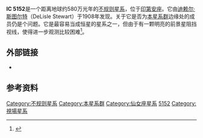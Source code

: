 '''IC 5152'''是一个距离地球约580万光年的[[不规则星系|不规则星系]]，位于[[印第安座|印第安座]]。它由[[迪赖尔·斯图尔特|迪赖尔·斯图尔特]]（DeLisle Stewart）于1908年发现。关于它是否为[[本星系群|本星系群]]边缘处的成员仍是个问题。它是最容易当成恒星的星系之一，但由于有一颗明亮的前景星阻挡视线，使得进一步观测比较困难<ref name="Z1999">{{Cite journal
 |last         = Ziljstra
 |first        = Albert A.
 |authorlink   = 
 |coauthors    = Minniti, Dante
 |title        = A Dwarf Irregular Galaxy at the Edge of the Local Group: Stellar Populations and Distance of IC 5152
 |journal      = [[Astronomical_Journal|Astronomical Journal]]
 |volume       = 117
 |issue        = 4
 |pages        = 1743–1757
 |publisher    = 
 |location     = 
 |date         = April 1999
 |url          = http://iopscience.iop.org/1538-3881/117/4/1743
 |issn         = 
 |doi          = 10.1086/300802
 |id           = 
 |accessdate   = 2011-03-11
 |bibcode      = 1999AJ....117.1743Z
 |arxiv        = astro-ph/9812330
 |archive-date = 2019-12-12
 |archive-url  = https://web.archive.org/web/20191212195920/http://iopscience.iop.org/1538-3881/117/4/1743
 |dead-url     = no
}}</ref>。

==外部链接==
* {{WikiSky}}
{{Sky|22|03|00|-|51|17|00|5800000}}
==参考资料==
{{reflist}}
[[Category:不规则星系|Category:不规则星系]]
[[Category:本星系群|Category:本星系群]]
[[Category:仙女座星系|Category:仙女座星系]]
[[Category:IC天体|5152]]
[[Category:視場星系|Category:視場星系]]

{{galaxy-stub}}
